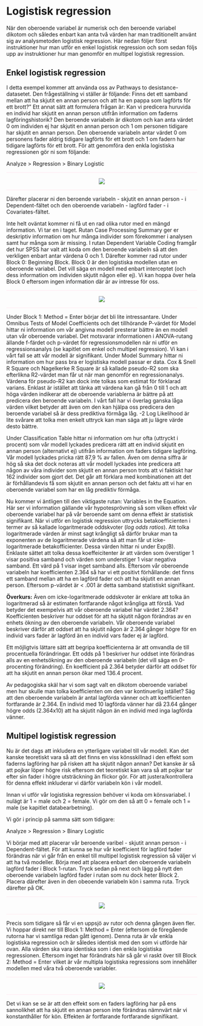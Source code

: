 # Logistisk regression

När den oberoende variabel är numerisk och den beroende variabel dikotom och således enbart kan anta två värden har man traditionellt använt sig av analysmetoden logistisk regression.
Här nedan följer först instruktioner hur man utför en enkel logistisk regression och som sedan följs upp av instruktioner hur man genomför en multipel logistisk regression.

## Enkel logistisk regression

I detta exempel kommer att använda oss av Pathways to desistance-datasetet. Den frågeställning vi ställer är följande: Finns det ett samband mellan att ha skjutit en annan person och att ha en pappa som lagförts för ett brott?" Ett annat sätt att formulera frågan är: Kan vi predicera huruvida en individ har skjutit en annan person utifrån information om faderns lagföringshistorik? Den beroende variabeln är dikotom och kan anta värdet 0 om individen ej har skjutit en annan person och 1 om personen tidigare har skjutit en annan person. Den oberoende variabeln antar värdet 0 om personens fader aldrig tidigare lagförts för ett brott och 1 om fadern har tidigare lagförts för ett brott. För att genomföra den enkla logistiska regressionen gör ni som följande:

Analyze > Regression > Binary Logistic

<hr style="height:2px;border-width:0;color:gray;background-color:LavenderBlush">

<center><img src="images/logistic_1.png" /></center>

<hr style="height:2px;border-width:0;color:gray;background-color:LavenderBlush">

Därefter placerar ni den beroende variabeln - skjutit en annan person - i Dependent-fältet och den oberoende variabeln - lagförd fader -  i Covariates-fältet.

Inte helt oväntat kommer ni få ut en rad olika rutor med en mängd information. Vi tar en i taget. Rutan Case Processing Summary ger er deskriptiv information om hur många individer som förekommer i analysen samt hur många som är missing. I rutan Dependent Variable Coding framgår det hur SPSS har valt att koda om den beroende variabeln så att den verkligen enbart antar värdena 0 och 1. Därefter kommer rad rutor under Block 0: Beginning Block. Block 0 är den logistiska modellen utan en oberoende variabel. Det vill säga en modell med enbart interceptet (och dess information om individen skjutit någon eller ej). Vi kan hoppa över hela Block 0 eftersom ingen information där är av intresse för oss.

<hr style="height:2px;border-width:0;color:gray;background-color:LavenderBlush">

<center><img src="images/logistic_2.png" /></center>

<hr style="height:2px;border-width:0;color:gray;background-color:LavenderBlush">

Under Block 1: Method = Enter börjar det bli lite intressantare. Under Omnibus Tests of Model Coefficients och det tillhörande P-värdet för Model hittar ni information om vår angivna modell presterar bättre än en modell utan vår oberoende variabel. Det motsvarar informationen i ANOVA-rutang ällande f-färdet och p-värdet för regressionsmodellen när ni utför en regressionsanalys (se kapitlet om enkel och multipel regression). Vi kan i vårt fall se att vår modell är signifikant. Under Model Summary hittar ni information om hur pass bra er logistiska modell passar er data.  Cox & Snell R Square  och Nagelkerke R Square är så kallade pseudo-R2 som ska efterlikna R2-värdet man får ut när man genomför en regressionanalys. Värdena för pseudo-R2 kan dock inte tolkas som estimat för förklarad varians. Enklast är istället att tänka att värdena kan gå från 0 till 1 och att höga värden indikerar att de oberoende variablerna är bättre på att predicera den beroende variabeln. I vårt fall har vi överlag ganska låga värden vilket betyder att även om den kan hjälpa oss predicera den beroende variabel så är dess prediktiva förmåga låg. -2 Log Likelihood är lite svårare att tolka men enkelt uttryck kan man säga att ju lägre värde desto bättre.

Under Classification Table hittar ni information om hur ofta (uttryckt i procent) som vår modell lyckades predicera rätt att en individ skjutit en annan person (alternativt ej) utifrån information om faders tidigare lagföring. Vår modell lyckades pricka rätt 87,9 % av fallen. Även om denna siffra är hög så ska det dock noteras att vår modell lyckades inte predicera att någon av våra individer som skjutit en annan person trots att vi faktiskt har 162 individer som gjort det. Det går att förklara med kombinationen att det är förhållandevis få som skjutit en annan person och det faktu att vi har en oberoende variabel som har en låg prediktiv förmåga. 

Nu kommer vi äntligen till den viktigaste rutan: Variables in the Equation. Här ser vi information gällande vår hypotesprövning så som vilken effekt vår oberoende variabel har på vår beroende samt om denna effekt är statistisk signifikant. När vi utför en logistisk regression uttrycks betakoefficienten i termer av så kallade logaritmerade oddskvoter (<i>log odds ratios</i>). Att tolka logaritmerade värden är minst sagt krångligt så därför brukar man ta exponenten av de logaritmerade värdena så att man får ut icke-logaritmerade betakofficienter. Dessa värden hittar ni under Exp(B). Enklaste sättet att tolka dessa koeffeicitenter är att värden som överstiger 1 visar positiva samband och värden som understiger 1 visar negativa samband. Ett värd på 1 visar inget samband alls. Eftersom vår oberoende variabeln har koefficienten 2.364 så har vi ett positivt förhållande: det finns ett samband mellan att ha en lagförd fader och att ha skjutit en annan person. Eftersom p-värdet är < .001 är detta samband statistiskt signifikant.

<div class="rmdnote">
<p>**Överkurs:** Även om icke-logaritmerade oddskvoter är enklare att tolka än logaritmerad så är estimaten fortfarande något krångliga att förstå. Vad betyder det exempelvis att vår oberoende variabel har värdet 2.364? Koefficienten beskriver hur oddset för att ha skjutit någon förändras av en enhets ökning av den oberoende variabeln. Vår oberoende variabel beskriver därför att oddset att ha skjutit någon är 2.364 gånger högre för en individ vars fader är lagförd än en individ vars fader ej är lagförd.

Ett möjligtvis lättare sätt att begripa koefficienterna är att omvandla de till procentuella förändringar. Ett odds på 1 beskriver hur oddset inte förändras alls av en enhetsökning av den oberoende variabeln (det vill säga en 0-procenting förändring). En koefficient på 2.364 betyder därför att oddset för att ha skjutit en annan person ökar med 136.4 procent.

Av pedagogiska skäl har vi som sagt valt en dikotom oberoende variabel men hur skulle man tolka koefficienten om den var kontinuerlig istället? Säg att den oberoende variabeln är antal lagförda vänner och att koefficienten fortfarande är 2.364. En individ med 10 lagförda vänner har då 23.64 gånger högre odds (2.364x10) att ha skjutit någon än en individ med inga lagförda vänner.</p>
</div>

## Multipel logistisk regression

Nu är det dags att inkludera en ytterligare variabel till vår modell. Kan det kanske teoretiskt vara så att det finns en viss könsskillnad i den effekt som faderns lagföring har på risken att ha skjutit någon annan? Det kanske är så att pojkar löper högre risk eftersom det teoretiskt kan vara så att pojkar tar efter sin fader i högre utsträckning än flickor gör. För att justera/kontrollera för denna effekt inkluderar vi därför variabeln kön i vår modell. 

Innan vi utför vår logistiska regression behöver vi koda om könsvariabel. I nulägt är 1 = male och 2 = female. Vi gör om den så att 0 = female och 1 = male (se kapitlet databearbetning).

Vi gör i princip på samma sätt som tidigare:

Analyze > Regression > Binary Logistic

Vi börjar med att placerar vår beroende varibel - skjutit annan person - i Dependent-fältet. För att kunna se hur vår koefficient för lagförd fader förändras när vi går från en enkel till multipel logistisk regression så väljer vi att ha två modeller. Börja med att placera enbart den oberoende variabeln lagförd fader i Block 1-rutan. Tryck sedan på next och lägg på nytt den oberoende variabeln lagförd fader i rutan som nu dock heter Block 2. Placera därefter även in den obeoende variabeln kön i samma ruta. Tryck därefter på OK.

<hr style="height:2px;border-width:0;color:gray;background-color:LavenderBlush">

<center><img src="images/logistic_3.png" /></center>

<hr style="height:2px;border-width:0;color:gray;background-color:LavenderBlush">

Precis som tidigare så får vi en uppsjö av rutor och denna gången även fler. Vi hoppar direkt ner till Block 1: Method = Enter (eftersom de föregående rutorna har vi samtliga redan gått igenom). Denna ruta är vår enkla logistiska regression och är således identisk med den som vi utförde här ovan. Alla värden ska vara identiska som i den enkla logistiska regressionen. Eftersom inget har förändrats här så går vi raskt över till Block 2: Method = Enter vilket är vår multipla logistiska regressions som innehåller modellen med våra två oberoende variabler.

<hr style="height:2px;border-width:0;color:gray;background-color:LavenderBlush">

<center><img src="images/logistic_4.png" /></center>

<hr style="height:2px;border-width:0;color:gray;background-color:LavenderBlush">

Det vi kan se se är att den effekt som en faders lagföring har på ens sannolikhet att ha skjutit en annan person inte förändras nämnvärt när vi konstanthåller för kön. Effekten är fortfarande fortfarande signifikant. 